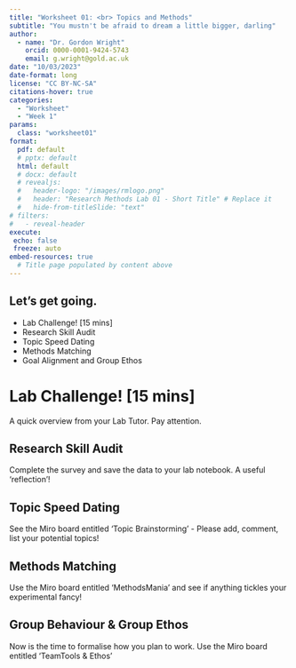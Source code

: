 ```yaml
---
title: "Worksheet 01: <br> Topics and Methods"
subtitle: "You mustn't be afraid to dream a little bigger, darling"
author: 
  - name: "Dr. Gordon Wright"
    orcid: 0000-0001-9424-5743
    email: g.wright@gold.ac.uk
date: "10/03/2023"
date-format: long
license: "CC BY-NC-SA"
citations-hover: true
categories: 
  - "Worksheet"
  - "Week 1"
params:
  class: "worksheet01"
format: 
  pdf: default
  # pptx: default
  html: default
  # docx: default
  # revealjs: 
  #   header-logo: "/images/rmlogo.png"
  #   header: "Research Methods Lab 01 - Short Title" # Replace it
  #   hide-from-titleSlide: "text"
# filters:
#   - reveal-header
execute:
 echo: false
 freeze: auto
embed-resources: true
  # Title page populated by content above
---
```


## Let's get going.

-   Lab Challenge! \[15 mins\]
-   Research Skill Audit
-   Topic Speed Dating
-   Methods Matching
-   Goal Alignment and Group Ethos

# Lab Challenge! \[15 mins\]

A quick overview from your Lab Tutor. Pay attention.

## Research Skill Audit

Complete the survey and save the data to your lab notebook. A useful
'reflection'!

## Topic Speed Dating

See the Miro board entitled 'Topic Brainstorming' - Please add, comment,
list your potential topics!

## Methods Matching

Use the Miro board entitled 'MethodsMania' and see if anything tickles
your experimental fancy!

## Group Behaviour & Group Ethos

Now is the time to formalise how you plan to work. Use the Miro board
entitled 'TeamTools & Ethos'
